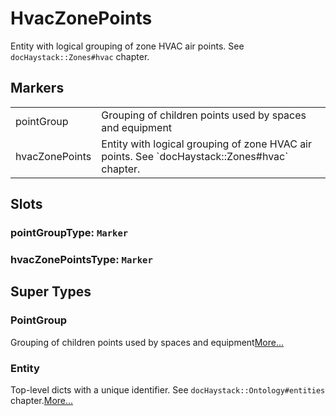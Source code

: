 # HvacZonePoints
Entity with logical grouping of zone HVAC air points.
See `docHaystack::Zones#hvac` chapter.
## Markers
<table>
<tbody>
<tr>
<td className='p-2 align-top'><span className='bg-sky-200 rounded-md px-3 py-1 text-sky-700 block font-semibold text-center text-sm'>pointGroup </span></td>
<td className='p-2 align-top'>Grouping of children points used by spaces and equipment</td>
</tr>
<tr>
<td className='p-2 align-top'><span className='bg-sky-200 rounded-md px-3 py-1 text-sky-700 block font-semibold text-center text-sm'>hvacZonePoints </span></td>
<td className='p-2 align-top'>Entity with logical grouping of zone HVAC air points. See `docHaystack::Zones#hvac` chapter.</td>
</tr>
</tbody>
</table>

## Slots

### pointGroupType: `Marker`

### hvacZonePointsType: `Marker`


## Super Types
### PointGroup
Grouping of children points used by spaces and equipment[More...](./PointGroup)

### Entity
Top-level dicts with a unique identifier.
See `docHaystack::Ontology#entities` chapter.[More...](./Entity)


